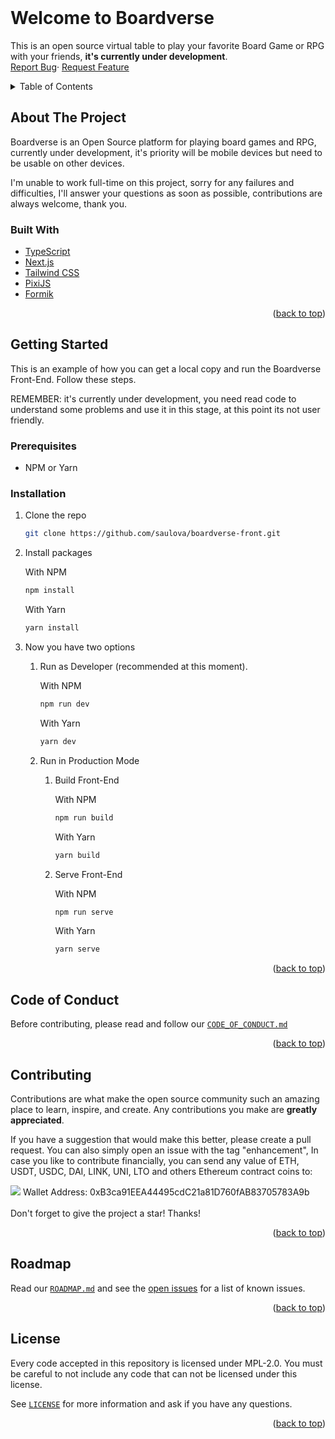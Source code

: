 
<Meta title="Documentation/Readme" />

<!-- PROJECT LOGO -->

<br />
<div className="text-center">
  <h1>Welcome to Boardverse</h1>
  <p>
    This is an open source virtual table to play your favorite Board Game or RPG
    with your friends, <strong>it's currently under development</strong>.
    <br />
    <a href="https://github.com/saulova/boardverse-front/issues">Report Bug</a>·
    <a href="https://github.com/saulova/boardverse-front/issues">
      Request Feature
    </a>
  </p>
</div>

<!-- TABLE OF CONTENTS -->

<details>
  <summary>Table of Contents</summary>
  <ol>
    <li>
      <a href="#about-the-project">About The Project</a>
      <ul>
        <li>
          <a href="#built-with">Built With</a>
        </li>
      </ul>
    </li>
    <li>
      <a href="#getting-started">Getting Started</a>
      <ul>
        <li>
          <a href="#prerequisites">Prerequisites</a>
        </li>
        <li>
          <a href="#installation">Installation</a>
        </li>
      </ul>
    </li>
    <li>
      <a href="#code-of-conduct">Code of Conduct</a>
    </li>
    <li>
      <a href="#contributing">Contributing</a>
    </li>
    <li>
      <a href="#roadmap">Roadmap</a>
    </li>
    <li>
      <a href="#license">License</a>
    </li>
  </ol>
</details>

<!-- ABOUT THE PROJECT -->

## About The Project

Boardverse is an Open Source platform for playing board games and RPG, currently under development, it's priority will be mobile devices but need to be usable on other devices.

I'm unable to work full-time on this project, sorry for any failures and difficulties, I'll answer your questions as soon as possible, contributions are always welcome, thank you.

### Built With

- [TypeScript](https://www.typescriptlang.org/)
- [Next.js](https://nextjs.org/)
- [Tailwind CSS](https://tailwindcss.com)
- [PixiJS](https://pixijs.com)
- [Formik](https://formik.org)

<p align="right">
  (<a href="#top">back to top</a>)
</p>

<!-- GETTING STARTED -->

## Getting Started

This is an example of how you can get a local copy and run the Boardverse Front-End.
Follow these steps.

REMEMBER: it's currently under development, you need read code to understand some problems and use it in this stage, at this point its not user friendly.

### Prerequisites

- NPM or Yarn

### Installation

<ol><li>

Clone the repo

```sh
git clone https://github.com/saulova/boardverse-front.git
```

</li><li>

Install packages

With NPM

```sh
npm install
```

With Yarn

```sh
yarn install
```

</li><li>

Now you have two options

<ol><li>

Run as Developer (recommended at this moment).

With NPM

```sh
npm run dev
```

With Yarn

```sh
yarn dev
```

</li><li>
  
Run in Production Mode
  
<ol><li>

Build Front-End

With NPM

```sh
npm run build
```

With Yarn

```sh
yarn build
```

</li><li>
Serve Front-End

With NPM

```sh
npm run serve
```

With Yarn

```sh
yarn serve
```

</li></ol>
</li></ol></li></ol>

<p align="right">
  (<a href="#top">back to top</a>)
</p>

<!-- CODE OF CONDUCT -->

## Code of Conduct

Before contributing, please read and follow our [`CODE_OF_CONDUCT.md`](https://github.com/saulova/boardverse-front/blob/main/CODE_OF_CONDUCT.md)

<p align="right">
  (<a href="#top">back to top</a>)
</p>

<!-- CONTRIBUTING -->

## Contributing

Contributions are what make the open source community such an amazing place to learn, inspire, and create. Any contributions you make are **greatly appreciated**.

If you have a suggestion that would make this better, please create a pull request. You can also simply open an issue with the tag "enhancement", In case you like to contribute financially, you can send any value of ETH, USDT, USDC, DAI, LINK, UNI, LTO and others Ethereum contract coins to:<br/>

<img src="https://img.shields.io/badge/Ethereum-3C3C3D?style=for-the-badge&logo=Ethereum&logoColor=white" />
Wallet Address: 0xB3ca91EEA44495cdC21a81D760fAB83705783A9b
<br />
<br />
Don't forget to give the project a star! Thanks!

<p align="right">
  (<a href="#top">back to top</a>)
</p>

<!-- ROADMAP -->

## Roadmap

Read our [`ROADMAP.md`](https://github.com/saulova/boardverse-front/blob/main/ROADMAP.md) and see the [open issues](https://github.com/saulova/boardverse-front/issues) for a list of known issues.

<p align="right">
  (<a href="#top">back to top</a>)
</p>

<!-- LICENSE -->

## License

Every code accepted in this repository is licensed under MPL-2.0. You must be careful to not include any code that can not be licensed under this license.

See [`LICENSE`](https://github.com/saulova/boardverse-front/blob/main/LICENSE) for more information and ask if you have any questions.

<p align="right">
  (<a href="#top">back to top</a>)
</p>
